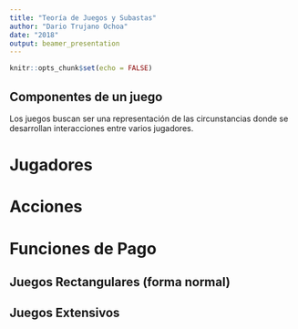 ```yaml
---
title: "Teoría de Juegos y Subastas"
author: "Dario Trujano Ochoa"
date: "2018"
output: beamer_presentation
---
```


```r
knitr::opts_chunk$set(echo = FALSE)
```

## Componentes de un juego

Los juegos buscan ser una representación de las circunstancias donde se desarrollan interacciones entre varios jugadores.

# Jugadores

# Acciones

# Funciones de Pago

## Juegos Rectangulares (forma normal)

## Juegos Extensivos 



